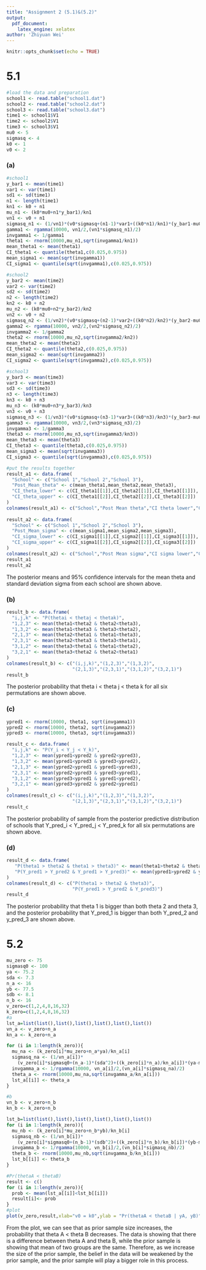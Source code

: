 ---
title: "Assignment 2 (5.1)&(5.2)"
output:
  pdf_document:
    latex_engine: xelatex
author: 'Zhiyuan Wei'
---

```{r setup, include=FALSE}
knitr::opts_chunk$set(echo = TRUE)
```

# 5.1

```{r}
#load the data and preparation
school1 <- read.table("school1.dat")
school2 <- read.table("school2.dat")
school3 <- read.table("school3.dat")
time1 <- school1$V1
time2 <- school2$V1
time3 <- school3$V1
mu0 <- 5
sigmasq <- 4
k0 <- 1
v0 <- 2
```

### (a)
```{r}
#school1
y_bar1 <- mean(time1)
var1 <- var(time1)
sd1 <- sd(time1)
n1 <- length(time1)
kn1 <- k0 + n1
mu_n1 <- (k0*mu0+n1*y_bar1)/kn1
vn1 <- v0 + n1
sigmasq_n1 <- (1/vn1)*(v0*sigmasq+(n1-1)*var1+((k0*n1)/kn1)*(y_bar1-mu0)^2)
gamma1 <- rgamma(10000, vn1/2,(vn1*sigmasq_n1)/2)
invgamma1 <- 1/gamma1
theta1 <- rnorm(10000,mu_n1,sqrt(invgamma1/kn1))
mean_theta1 <- mean(theta1)
CI_theta1 <- quantile(theta1,c(0.025,0.975))
mean_sigma1 <- mean(sqrt(invgamma1))
CI_sigma1 <- quantile(sqrt(invgamma1),c(0.025,0.975))

#school2
y_bar2 <- mean(time2)
var2 <- var(time2)
sd2 <- sd(time2)
n2 <- length(time2)
kn2 <- k0 + n2
mu_n2 <- (k0*mu0+n2*y_bar2)/kn2
vn2 <- v0 + n2
sigmasq_n2 <- (1/vn2)*(v0*sigmasq+(n2-1)*var2+((k0*n2)/kn2)*(y_bar2-mu0)^2)
gamma2 <- rgamma(10000, vn2/2,(vn2*sigmasq_n2)/2)
invgamma2 <- 1/gamma2
theta2 <- rnorm(10000,mu_n2,sqrt(invgamma2/kn2))
mean_theta2 <- mean(theta2)
CI_theta2 <- quantile(theta2,c(0.025,0.975))
mean_sigma2 <- mean(sqrt(invgamma2))
CI_sigma2 <- quantile(sqrt(invgamma2),c(0.025,0.975))

#school3
y_bar3 <- mean(time3)
var3 <- var(time3)
sd3 <- sd(time3)
n3 <- length(time3)
kn3 <- k0 + n3
mu_n3 <- (k0*mu0+n3*y_bar3)/kn3
vn3 <- v0 + n3
sigmasq_n3 <- (1/vn3)*(v0*sigmasq+(n3-1)*var3+((k0*n3)/kn3)*(y_bar3-mu0)^2)
gamma3 <- rgamma(10000, vn3/2,(vn3*sigmasq_n3)/2)
invgamma3 <- 1/gamma3
theta3 <- rnorm(10000,mu_n3,sqrt(invgamma3/kn3))
mean_theta3 <- mean(theta3)
CI_theta3 <- quantile(theta3,c(0.025,0.975))
mean_sigma3 <- mean(sqrt(invgamma3))
CI_sigma3 <- quantile(sqrt(invgamma3),c(0.025,0.975))

#put the results together
result_a1 <- data.frame(
  "School" <- c("School 1","School 2","School 3"),
  "Post_Mean_theta" <- c(mean_theta1,mean_theta2,mean_theta3),
  "CI_theta_lower" <- c(CI_theta1[[1]],CI_theta2[[1]],CI_theta3[[1]]),
  "CI_theta_upper" <- c(CI_theta1[[2]],CI_theta2[[2]],CI_theta3[[2]])
)
colnames(result_a1) <- c("School","Post Mean theta","CI theta lower","CI theta upper")
                        
result_a2 <- data.frame(
  "School" <- c("School 1","School 2","School 3"),
  "Post_Mean_sigma" <- c(mean_sigma1,mean_sigma2,mean_sigma3),
  "CI_sigma_lower" <- c(CI_sigma1[[1]],CI_sigma2[[1]],CI_sigma3[[1]]),
  "CI_sigma_upper" <- c(CI_sigma1[[2]],CI_sigma2[[2]],CI_sigma3[[2]])
)
colnames(result_a2) <- c("School","Post Mean sigma","CI sigma lower","CI sigma upper")
result_a1
result_a2
```

The posterior means and 95% confidence intervals for the mean theta and standard deviation sigma from each school are shown above.

### (b)
```{r}
result_b <- data.frame(
  "i,j,k" <- "P(thetai < thetaj < thetak)",
  "1,2,3" <- mean(theta1<theta2 & theta2<theta3),
  "1,3,2" <- mean(theta1<theta3 & theta3<theta2),
  "2,1,3" <- mean(theta2<theta1 & theta1<theta3),
  "2,3,1" <- mean(theta2<theta3 & theta3<theta1),
  "3,1,2" <- mean(theta3<theta1 & theta1<theta2),
  "3,2,1" <- mean(theta3<theta2 & theta2<theta1)
)
colnames(result_b) <- c("(i,j,k)","(1,2,3)","(1,3,2)",
                        "(2,1,3)","(2,3,1)","(3,1,2)","(3,2,1)")
result_b
```

The posterior probability that theta i < theta j < theta k for all six permutations are shown above.

### (c)
```{r}
ypred1 <- rnorm(10000, theta1, sqrt(invgamma1))
ypred2 <- rnorm(10000, theta2, sqrt(invgamma2))
ypred3 <- rnorm(10000, theta3, sqrt(invgamma3))

result_c <- data.frame(
  "i,j,k" <- "P(Y_i < Y_j < Y_k)",
  "1,2,3" <- mean(ypred1<ypred2 & ypred2<ypred3),
  "1,3,2" <- mean(ypred1<ypred3 & ypred3<ypred2),
  "2,1,3" <- mean(ypred2<ypred1 & ypred1<ypred3),
  "2,3,1" <- mean(ypred2<ypred3 & ypred3<ypred1),
  "3,1,2" <- mean(ypred3<ypred1 & ypred1<ypred2),
  "3,2,1" <- mean(ypred3<ypred2 & ypred2<ypred1)
)
colnames(result_c) <- c("(i,j,k)","(1,2,3)","(1,3,2)",
                        "(2,1,3)","(2,3,1)","(3,1,2)","(3,2,1)")
result_c
```

The posterior probability of sample from the posterior predictive distribution of schools that Y_pred_i < Y_pred_j < Y_pred_k for all six permutations are shown above.

### (d)
```{r}
result_d <- data.frame(
   "P(theta1 > theta2 & theta1 > theta3)" <- mean(theta1>theta2 & theta1>theta3),
   "P(Y_pred1 > Y_pred2 & Y_pred1 > Y_pred3)" <- mean(ypred1>ypred2 & ypred1>ypred3)
)
colnames(result_d) <- c("P(theta1 > theta2 & theta3)",
                        "P(Y_pred1 > Y_pred2 & Y_pred3)")
result_d
```

The posterior probability that theta 1 is bigger than both theta 2 and theta 3, and the posterior probability that Y_pred_1 is bigger than both Y_pred_2 and y_pred_3 are shown above.

# 5.2

```{r}
mu_zero <- 75
sigmasq0 <- 100
ya <- 75.2
sda <- 7.3
n_a <- 16
yb <- 77.5
sdb <- 8.1
n_b <- 16
v_zero=c(1,2,4,8,16,32)
k_zero=c(1,2,4,8,16,32)
#a
lst_a=list(list(),list(),list(),list(),list(),list())
vn_a <- v_zero+n_a
kn_a <- k_zero+n_a

for (i in 1:length(k_zero)){
  mu_na <- (k_zero[i]*mu_zero+n_a*ya)/kn_a[i]
  sigmasq_na <- (1/vn_a[i])*
    (v_zero[i]*sigmasq0+(n_a-1)*(sda^2)+((k_zero[i]*n_a)/kn_a[i])*(ya-mu_zero)^2)
  invgamma_a <- 1/rgamma(10000, vn_a[i]/2,(vn_a[i]*sigmasq_na)/2)
  theta_a <- rnorm(10000,mu_na,sqrt(invgamma_a/kn_a[i]))
  lst_a[[i]] <- theta_a
}

#b
vn_b <- v_zero+n_b
kn_b <- k_zero+n_b

lst_b=list(list(),list(),list(),list(),list(),list())
for (i in 1:length(k_zero)){
  mu_nb <- (k_zero[i]*mu_zero+n_b*yb)/kn_b[i]
  sigmasq_nb <- (1/vn_b[i])*
    (v_zero[i]*sigmasq0+(n_b-1)*(sdb^2)+((k_zero[i]*n_b)/kn_b[i])*(yb-mu_zero)^2)
  invgamma_b <- 1/rgamma(10000, vn_b[i]/2,(vn_b[i]*sigmasq_nb)/2)
  theta_b <- rnorm(10000,mu_nb,sqrt(invgamma_b/kn_b[i]))
  lst_b[[i]] <- theta_b
}

#Pr(thetaA < thetaB)
result <- c()
for (i in 1:length(v_zero)){
  prob <- mean(lst_a[[i]]<lst_b[[i]])
  result[i]<- prob
}
#plot
plot(v_zero,result,xlab="v0 = k0",ylab = "Pr(thetaA < thetaB | yA, yB)")
```

From the plot, we can see that as prior sample size increases, the probability that theta A < theta B decreases. The data is showing that there is a difference between theta A and theta B, while the prior sample is showing that mean of two groups are the same. Therefore, as we increase the size of the prior sample, the belief in the data will be weakened by the prior sample, and the prior sample will play a bigger role in this process. 
